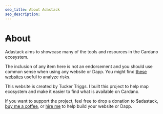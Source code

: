 ```yaml
---
seo_title: About Adastack
seo_description: 
---
```


# ₳bout

Adastack aims to showcase many of the tools and resources in the Cardano ecosystem. 

The inclusion of any item here is not an endorsement and you should use common sense when using any website or Dapp. You might find [these websites]() useful to analyze risks.

This website is created by Tucker Triggs. I built this project to help map ecosystem and make it easier to find what is available on Cardano.

If you want to support the project, feel free to drop a donation to $adastack, [buy me a coffee](), or [hire me](https://www.tuckertriggs.com/contact) to help build your website or Dapp.